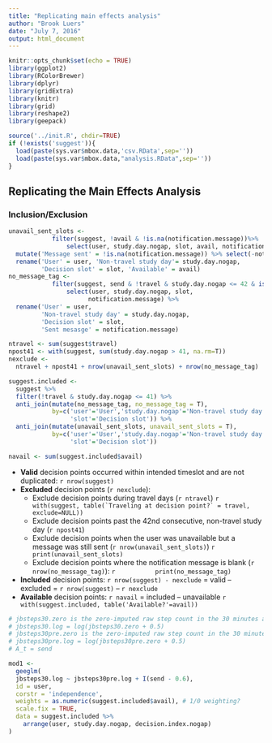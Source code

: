 ```yaml
---
title: "Replicating main effects analysis"
author: "Brook Luers"
date: "July 7, 2016"
output: html_document
---
```


```r
knitr::opts_chunk$set(echo = TRUE)
library(ggplot2)
library(RColorBrewer)
library(dplyr)
library(gridExtra)
library(knitr)
library(grid)
library(reshape2)
library(geepack)

source('../init.R', chdir=TRUE)
if (!exists('suggest')){
  load(paste(sys.var$mbox.data,'csv.RData',sep=''))
  load(paste(sys.var$mbox.data,"analysis.RData",sep=''))
}
```

## Replicating the Main Effects Analysis

### Inclusion/Exclusion
```r

unavail_sent_slots <-
            filter(suggest, !avail & !is.na(notification.message))%>%
                select(user, study.day.nogap, slot, avail, notification.message) %>%
  mutate('Message sent' = !is.na(notification.message)) %>% select(-notification.message) %>%
  rename('User' = user, 'Non-travel study day'= study.day.nogap,
         'Decision slot' = slot, 'Available' = avail)
no_message_tag <- 
            filter(suggest, send & !travel & study.day.nogap <= 42 & is.na(send.sedentary)) %>%
                select(user, study.day.nogap, slot, 
                      notification.message) %>%
  rename('User' = user,
         'Non-travel study day' = study.day.nogap,
         'Decision slot' = slot,
         'Sent mesasge' = notification.message)

ntravel <- sum(suggest$travel)
npost41 <- with(suggest, sum(study.day.nogap > 41, na.rm=T))
nexclude <- 
  ntravel + npost41 + nrow(unavail_sent_slots) + nrow(no_message_tag)

suggest.included <- 
  suggest %>%
  filter(!travel & study.day.nogap <= 41) %>%
  anti_join(mutate(no_message_tag, no_message_tag = T),
            by=c('user'='User','study.day.nogap'='Non-travel study day',
                 'slot'='Decision slot')) %>%
  anti_join(mutate(unavail_sent_slots, unavail_sent_slots = T),
            by=c('user'='User','study.day.nogap'='Non-travel study day',
                 'slot'='Decision slot'))

navail <- sum(suggest.included$avail)

```

* **Valid** decision points occurred within intended timeslot and are not duplicated: `r nrow(suggest)`
* **Excluded** decision points (`r nexclude`):
    + Exclude decision points during travel days (`r ntravel`)
        ```r
            with(suggest, table(`Traveling at decision point?` = travel, exclude=NULL))
        ```
    + Exclude decision points past the 42nd consecutive, non-travel study day (`r npost41`)
    + Exclude decision points when the user was unavailable but a message was still sent (`r nrow(unavail_sent_slots)`)
        ```r
          print(unavail_sent_slots)
        ```
    + Exclude decision points where the notification message is blank (`r nrow(no_message_tag)`):
        ```r
            print(no_message_tag)
        ```
* **Included** decision points: `r nrow(suggest) - nexclude` = valid -- excluded = `r nrow(suggest)` -- `r nexclude`
* **Available** decision points: `r navail` = included -- unavailable
          ```r
                with(suggest.included, table('Available?'=avail))
          ```
          
          
```r

# jbsteps30.zero is the zero-imputed raw step count in the 30 minutes after decision
# jbsteps30.log = log(jbsteps30.zero + 0.5)
# jbsteps30pre.zero is the zero-imputed raw step count in the 30 minutes prior to decision
# jbsteps30pre.log = log(jbsteps30pre.zero + 0.5)
# A_t = send

mod1 <- 
  geeglm(
  jbsteps30.log ~ jbsteps30pre.log + I(send - 0.6),
  id = user, 
  corstr = 'independence',
  weights = as.numeric(suggest.included$avail), # 1/0 weighting?
  scale.fix = TRUE,
  data = suggest.included %>%
    arrange(user, study.day.nogap, decision.index.nogap)
)


```

